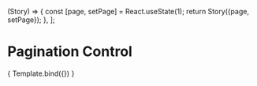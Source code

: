 
<Meta title="Components/Pagination Control" component={PaginationControls} />

  (Story) => {
    const [page, setPage] = React.useState(1);
    return Story({page, setPage});
  },
];

# Pagination Control

  <PaginationControls
    count={250} 
    page={context.page}
    onClickHandler={context.setPage}
    pageSize={25} />

<Canvas>
  <Story name="Pagination Control" decorators={decorators}>
    { Template.bind({}) }
  </Story>
</Canvas>

